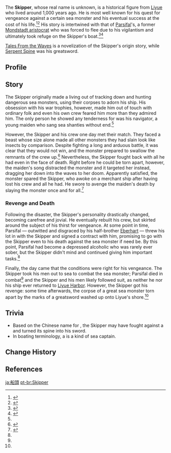 {{Character Infobox
|type             = Mentioned
|deceased         = Past
|region           = Liyue

}}
The '''Skipper''', whose real name is unknown, is a historical figure from [[Liyue]] who lived around 1,000 years ago. He is most well known for his quest for vengeance against a certain sea monster and his eventual success at the cost of his life.<ref name="TFtW1">{{Ref/Book|Tales From the Waves|1|Rising Tide}}</ref><ref name="SS">{{Ref/Weapon|Serpent Spine}}</ref> His story is intertwined with that of [[Parsifal]]'s, a former [[Mondstadt Aristocracy|Mondstadt aristocrat]] who was forced to flee due to his vigilantism and ultimately took refuge on the Skipper's boat.<ref name="HoD">{{Ref/ArtiSet|Heart of Depth}}</ref><ref>{{Ref/Weapon|Iron Sting}}</ref>

[[Tales From the Waves]] is a novelization of the Skipper's origin story, while [[Serpent Spine]] was his greatsword.

==Profile==
==Story==
The Skipper originally made a living out of tracking down and hunting dangerous sea monsters, using their corpses to adorn his ship. His obsession with his war trophies, however, made him out of touch with ordinary folk and even his own crew feared him more than they admired him. The only person he showed any tenderness for was his navigator, a young maiden who sang sea shanties without end.<ref name="TFtW1" />

However, the Skipper and his crew one day met their match. They faced a beast whose size alone made all other monsters they had slain look like insects by comparison. Despite fighting a long and arduous battle, it was clear that they would not win, and the monster prepared to swallow the remnants of the crew up.<ref>{{Ref/Book|Tales From the Waves|2|Wild Storm}}</ref> Nevertheless, the Skipper fought back with all he had even in the face of death. Right before he could be torn apart, however, the maiden's song distracted the monster and it targeted her instead, dragging her down into the waves to her doom. Apparently satisfied, the monster spared the Skipper, who awoke on a merchant ship after having lost his crew and all he had. He swore to avenge the maiden's death by slaying the monster once and for all.<ref>{{Ref/Book|Tales From the Waves|3|Receding Torrent}}</ref>

===Revenge and Death===
Following the disaster, the Skipper's personality drastically changed, becoming carefree and jovial. He eventually rebuilt his crew, but skirted around the subject of his thirst for vengeance. At some point in time, Parsifal &mdash; outwitted and disgraced by his half-brother [[Eberhart]] &mdash; threw his lot in with the Skipper and signed a contract with him, promising to go with the Skipper even to his death against the sea monster if need be. By this point, Parsifal had become a depressed alcoholic who was rarely ever sober, but the Skipper didn't mind and continued giving him important tasks.<ref name="HoD" />

Finally, the day came that the conditions were right for his vengeance. The Skipper took his men out to sea to combat the sea monster; Parsifal died in combat<ref name="HoD" /> and the Skipper and his men likely followed suit, as neither he nor his ship ever returned to [[Liyue Harbor]]. However, the Skipper got his revenge: some time afterwards, the corpse of a great sea monster torn apart by the marks of a greatsword washed up onto Liyue's shore.<ref name="SS" />

==Trivia==
* Based on the Chinese name for {{Lang|Serpent Spine|zh=螭骨剑}}, the Skipper may have fought against a {{Lang|[[Chi]]|zh=螭}} and turned its spine into his sword.
* In boating terminology, a {{w|Sea captain#Skipper|skipper}} is a kind of sea captain.

==Change History==
{{Change History|introduced=1.0}}

==References==
{{Reflist}}

[[ja:船頭]]
[[pt-br:Skipper]]